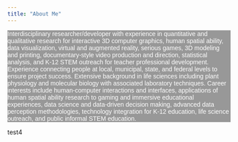 ```yaml
---
title: "About Me"
---
```

<head>
<style>
body {
    background-image: url("graphics/img/palms.jpg");
}

.textbox{
  background:rgba(0,0,0,0.4);
  text-align:left;
}
.textbox p{
  font-family:arial;
  text-align:left;
  font-size:14px;
  font-weight:normal;
  color:#ffffff;
}

</style>
</head>

<div class="textbox">
<p>
Interdisciplinary researcher/developer with experience in quantitative and qualitative research for interactive 3D computer graphics, human spatial ability, data        visualization, virtual and augmented reality, serious games, 3D modeling and printing, documentary-style video production and direction, statistical analysis, and       K-12 STEM outreach for teacher professional development. Experience connecting people at local, municipal, state, and federal levels to ensure project success.          Extensive background in life sciences including plant physiology and molecular biology with associated laboratory techniques. Career interests include human-computer    interactions and interfaces, applications of human spatial ability research to gaming and immersive educational experiences, data science and data-driven decision       making, advanced data perception methodologies, technology integration for K-12 education, life science outreach, and public informal STEM education.
</p>
</div>


test4


